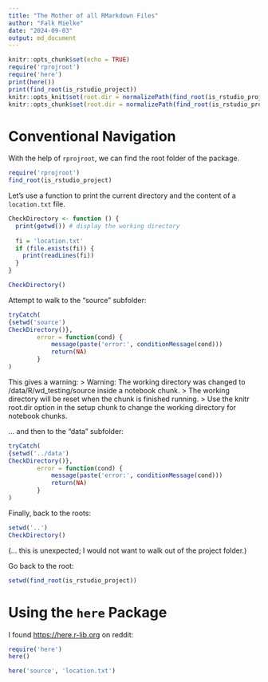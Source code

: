 ```yaml
---
title: "The Mother of all RMarkdown Files"
author: "Falk Mielke"
date: "2024-09-03"
output: md_document
---
```


<!-- https://stackoverflow.com/questions/40717410/opts-knitsetroot-dir-path-does-not-work-after-rstudio-upgrade-1-0-44 -->


```r
knitr::opts_chunk$set(echo = TRUE)
require('rprojroot')
require('here')
print(here())
print(find_root(is_rstudio_project))
knitr::opts_knit$set(root.dir = normalizePath(find_root(is_rstudio_project)))
knitr::opts_chunk$set(root.dir = normalizePath(find_root(is_rstudio_project)))
```

# Conventional Navigation
With the help of `rprojroot`, we can find the root folder of the package.

```r
require('rprojroot')
find_root(is_rstudio_project)
```


Let's use a function to print the current directory and the content of a `location.txt` file.

```r
CheckDirectory <- function () {
  print(getwd()) # display the working directory
  
  fi = 'location.txt'
  if (file.exists(fi)) {
    print(readLines(fi))
  }
}

CheckDirectory()
```


Attempt to walk to the "source" subfolder:
```r
tryCatch(
{setwd('source')
CheckDirectory()},
        error = function(cond) {
            message(paste('error:', conditionMessage(cond)))
            return(NA)
        }
)

```
This gives a warning:
> Warning: The working directory was changed to /data/R/wd_testing/source inside a notebook chunk. 
> The working directory will be reset when the chunk is finished running.
> Use the knitr root.dir option in the setup chunk to change the working directory for notebook chunks.


... and then to the "data" subfolder:
```r
tryCatch(
{setwd('../data')
CheckDirectory()},
        error = function(cond) {
            message(paste('error:', conditionMessage(cond)))
            return(NA)
        }
)
```


Finally, back to the roots:
```r
setwd('..')
CheckDirectory()
```

(... this is unexpected; I would not want to walk out of the project folder.)


Go back to the root:
```r
setwd(find_root(is_rstudio_project))
```

# Using the `here` Package
I found [https://here.r-lib.org](this) on reddit:

```r
require('here')
here()
```

```r
here('source', 'location.txt')
```